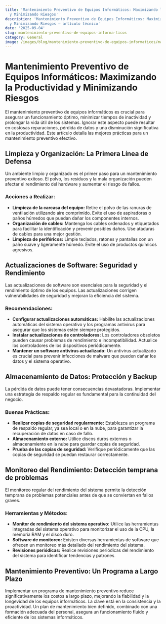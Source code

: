 ```yaml
---
title: 'Mantenimiento Preventivo de Equipos Informáticos: Maximizando la Productividad
  y Minimizando Riesgos'
description: 'Mantenimiento Preventivo de Equipos Informáticos: Maximizando la Productividad
  y Minimizando Riesgos — artículo técnico'
date: '2025-09-04'
slug: mantenimiento-preventivo-de-equipos-informa-ticos
category: General
image: /images/blog/mantenimiento-preventivo-de-equipos-informaticos/mantenimiento-preventivo-de-equipos-informaticos-hero-001.webp
---
```


# Mantenimiento Preventivo de Equipos Informáticos: Maximizando la Productividad y Minimizando Riesgos

El mantenimiento preventivo de equipos informáticos es crucial para asegurar un funcionamiento óptimo, minimizar tiempos de inactividad y prolongar la vida útil de los sistemas.  Ignorar este aspecto puede resultar en costosas reparaciones, pérdida de datos y una disminución significativa en la productividad.  Este artículo detalla las mejores prácticas para un mantenimiento preventivo efectivo.

##  Limpieza y Organización: La Primera Línea de Defensa

Un ambiente limpio y organizado es el primer paso para un mantenimiento preventivo exitoso.  El polvo, los residuos y la mala organización pueden afectar el rendimiento del hardware y aumentar el riesgo de fallos.

###  Acciones a Realizar:

* **Limpieza de la carcasa del equipo:** Retire el polvo de las ranuras de ventilación utilizando aire comprimido. Evite el uso de aspiradoras o paños húmedos que puedan dañar los componentes internos.
* **Organización de cables:**  Mantenga los cables ordenados y etiquetados para facilitar la identificación y prevenir posibles daños.  Use ataduras de cables para una mejor gestión.
* **Limpieza de periféricos:** Limpie teclados, ratones y pantallas con un paño suave y ligeramente húmedo.  Evite el uso de productos químicos agresivos.


##  Actualizaciones de Software: Seguridad y Rendimiento

Las actualizaciones de software son esenciales para la seguridad y el rendimiento óptimo de los equipos.  Las actualizaciones corrigen vulnerabilidades de seguridad y mejoran la eficiencia del sistema.

###  Recomendaciones:

* **Configurar actualizaciones automáticas:** Habilite las actualizaciones automáticas del sistema operativo y los programas antivirus para asegurar que los sistemas estén siempre protegidos.
* **Instalar actualizaciones de controladores:** Los controladores obsoletos pueden causar problemas de rendimiento e incompatibilidad.  Actualice los controladores de los dispositivos periódicamente.
* **Mantener un software antivirus actualizado:** Un antivirus actualizado es crucial para prevenir infecciones de malware que pueden dañar los datos y el sistema operativo.


##  Almacenamiento de Datos: Protección y Backup

La pérdida de datos puede tener consecuencias devastadoras.  Implementar una estrategia de respaldo regular es fundamental para la continuidad del negocio.

###  Buenas Prácticas:

* **Realizar copias de seguridad regularmente:**  Establezca un programa de respaldo regular, ya sea local o en la nube, para garantizar la recuperación de datos en caso de fallo.
* **Almacenamiento externo:** Utilice discos duros externos o almacenamiento en la nube para guardar copias de seguridad.
* **Prueba de las copias de seguridad:** Verifique periódicamente que las copias de seguridad se puedan restaurar correctamente.


##  Monitoreo del Rendimiento: Detección temprana de problemas

El monitoreo regular del rendimiento del sistema permite la detección temprana de problemas potenciales antes de que se conviertan en fallos graves.

###  Herramientas y Métodos:

* **Monitor de rendimiento del sistema operativo:** Utilice las herramientas integradas del sistema operativo para monitorizar el uso de la CPU, la memoria RAM y el disco duro.
* **Software de monitoreo:** Existen diversas herramientas de software que ofrecen un monitoreo más detallado del rendimiento del sistema.
* **Revisiones periódicas:** Realice revisiones periódicas del rendimiento del sistema para identificar tendencias y patrones.


##  Mantenimiento Preventivo: Un Programa a Largo Plazo

Implementar un programa de mantenimiento preventivo reduce significativamente los costos a largo plazo, mejorando la fiabilidad y la longevidad de los equipos informáticos.  La clave está en la consistencia y la proactividad.  Un plan de mantenimiento bien definido, combinado con una formación adecuada del personal, asegura un funcionamiento fluido y eficiente de los sistemas informáticos.
